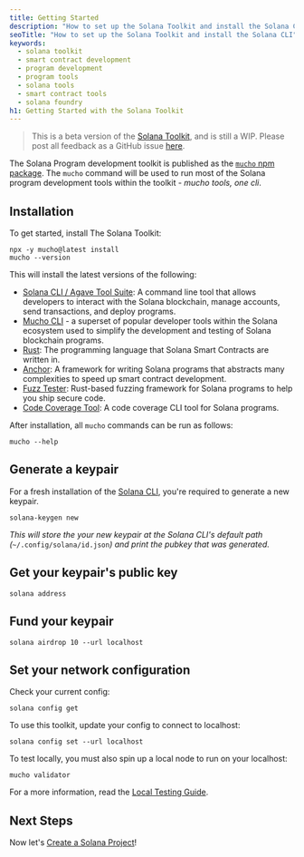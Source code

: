 ```yaml
---
title: Getting Started
description: "How to set up the Solana Toolkit and install the Solana CLI"
seoTitle: "How to set up the Solana Toolkit and install the Solana CLI"
keywords:
  - solana toolkit
  - smart contract development
  - program development
  - program tools
  - solana tools
  - smart contract tools
  - solana foundry
h1: Getting Started with the Solana Toolkit
---
```


> This is a beta version of the [Solana Toolkit](/docs/toolkit/), and is still a
> WIP. Please post all feedback as a GitHub issue
> [here](https://github.com/solana-foundation/mucho/issues/new?title=%5Btoolkit%5D%20).

The Solana Program development toolkit is published as the
[`mucho` npm package](https://www.npmjs.com/package/mucho). The `mucho` command
will be used to run most of the Solana program development tools within the
toolkit - _mucho tools, one cli_.

## Installation

To get started, install The Solana Toolkit:

```shell
npx -y mucho@latest install
mucho --version
```

This will install the latest versions of the following:

- [Solana CLI / Agave Tool Suite](https://docs.anza.xyz/cli/): A command line
  tool that allows developers to interact with the Solana blockchain, manage
  accounts, send transactions, and deploy programs.
- [Mucho CLI](https://github.com/solana-developers/mucho) - a superset of
  popular developer tools within the Solana ecosystem used to simplify the
  development and testing of Solana blockchain programs.
- [Rust](https://doc.rust-lang.org/book/): The programming language that Solana
  Smart Contracts are written in.
- [Anchor](https://www.anchor-lang.com/): A framework for writing Solana
  programs that abstracts many complexities to speed up smart contract
  development.
- [Fuzz Tester](https://ackee.xyz/trident/docs/latest/): Rust-based fuzzing
  framework for Solana programs to help you ship secure code.
- [Code Coverage Tool](https://github.com/LimeChain/zest?tab=readme-ov-file): A
  code coverage CLI tool for Solana programs.

After installation, all `mucho` commands can be run as follows:

```shell
mucho --help
```

## Generate a keypair

For a fresh installation of the [Solana CLI](https://docs.anza.xyz/cli/), you're
required to generate a new keypair.

```shell
solana-keygen new
```

_This will store the your new keypair at the Solana CLI's default path
(_`~/.config/solana/id.json`_) and print the pubkey that was generated._

## Get your keypair's public key

```shell
solana address
```

## Fund your keypair

```shell
solana airdrop 10 --url localhost
```

## Set your network configuration

Check your current config:

```shell
solana config get
```

To use this toolkit, update your config to connect to localhost:

```shell
solana config set --url localhost
```

To test locally, you must also spin up a local node to run on your localhost:

```shell
mucho validator
```

For a more information, read the
[Local Testing Guide](/docs/toolkit/local-validator).

## Next Steps

Now let's [Create a Solana Project](/docs/toolkit/projects/overview)!
